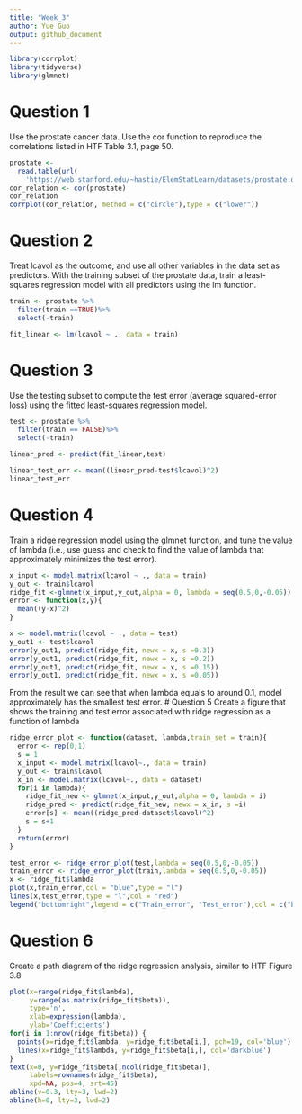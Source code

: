 ```yaml
---
title: "Week_3"
author: Yue Guo
output: github_document
---
```


```r
library(corrplot)
library(tidyverse)
library(glmnet)
```

# Question 1
Use the prostate cancer data.
Use the cor function to reproduce the correlations listed in HTF Table 3.1, page 50.
```r
prostate <- 
  read.table(url(
    'https://web.stanford.edu/~hastie/ElemStatLearn/datasets/prostate.data'))
cor_relation <- cor(prostate)
cor_relation
corrplot(cor_relation, method = c("circle"),type = c("lower"))
```
# Question 2
Treat lcavol as the outcome, and use all other variables in the data set as predictors.
With the training subset of the prostate data, train a least-squares regression model with all predictors using the lm function.
```r
train <- prostate %>%
  filter(train ==TRUE)%>%
  select(-train)

fit_linear <- lm(lcavol ~ ., data = train)
```

# Question 3
Use the testing subset to compute the test error (average squared-error loss) using the fitted least-squares regression model.
```r
test <- prostate %>%
  filter(train == FALSE)%>%
  select(-train)

linear_pred <- predict(fit_linear,test)

linear_test_err <- mean((linear_pred-test$lcavol)^2)
linear_test_err 
```

# Question 4
Train a ridge regression model using the glmnet function, and tune the value of lambda (i.e., use guess and check to find the value of lambda that approximately minimizes the test error).
```r
x_input <- model.matrix(lcavol ~ ., data = train)
y_out <- train$lcavol
ridge_fit <-glmnet(x_input,y_out,alpha = 0, lambda = seq(0.5,0,-0.05))
error <- function(x,y){
  mean((y-x)^2)
}

x <- model.matrix(lcavol ~ ., data = test)
y_out1 <- test$lcavol
error(y_out1, predict(ridge_fit, newx = x, s =0.3))
error(y_out1, predict(ridge_fit, newx = x, s =0.2))
error(y_out1, predict(ridge_fit, newx = x, s =0.15))
error(y_out1, predict(ridge_fit, newx = x, s =0.05))
```
From the result we can see that when lambda equals to around 0.1, model approximately has the smallest test error.
# Question 5
Create a figure that shows the training and test error associated with ridge regression as a function of lambda
```r
ridge_error_plot <- function(dataset, lambda,train_set = train){
  error <- rep(0,1)
  s = 1
  x_input <- model.matrix(lcavol~., data = train)
  y_out <- train$lcavol
  x_in <- model.matrix(lcavol~., data = dataset)
  for(i in lambda){
    ridge_fit_new <- glmnet(x_input,y_out,alpha = 0, lambda = i)
    ridge_pred <- predict(ridge_fit_new, newx = x_in, s =i)
    error[s] <- mean((ridge_pred-dataset$lcavol)^2)
    s = s+1
  }
  return(error)
}

test_error <- ridge_error_plot(test,lambda = seq(0.5,0,-0.05))
train_error <- ridge_error_plot(train,lambda = seq(0.5,0,-0.05))
x <- ridge_fit$lambda
plot(x,train_error,col = "blue",type = "l")
lines(x,test_error,type = "l",col = "red")
legend("bottomright",legend = c("Train_error", "Test_error"),col = c("blue","red"),lty = 1, lwd = 1)
```

# Question 6
Create a path diagram of the ridge regression analysis, similar to HTF Figure 3.8
```r
plot(x=range(ridge_fit$lambda),
     y=range(as.matrix(ridge_fit$beta)),
     type='n',
     xlab=expression(lambda),
     ylab='Coefficients')
for(i in 1:nrow(ridge_fit$beta)) {
  points(x=ridge_fit$lambda, y=ridge_fit$beta[i,], pch=19, col='blue')
  lines(x=ridge_fit$lambda, y=ridge_fit$beta[i,], col='darkblue')
}
text(x=0, y=ridge_fit$beta[,ncol(ridge_fit$beta)], 
     labels=rownames(ridge_fit$beta),
     xpd=NA, pos=4, srt=45)
abline(v=0.3, lty=3, lwd=2)
abline(h=0, lty=3, lwd=2)
```
